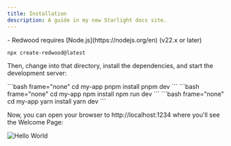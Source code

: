 ```yaml
---
title: Installation
description: A guide in my new Starlight docs site.
---
```



<Aside type="note" title="Prerequisites">
- Redwood requires [Node.js](https://nodejs.org/en) (v22.x or later)
</Aside>

```bash frame="none"
npx create-redwood@latest
```

Then, change into that directory, install the dependencies, and start the development server:

<Tabs>
  <TabItem label="pnpm">
    ```bash frame="none"
    cd my-app
    pnpm install
    pnpm dev
    ```
  </TabItem>
  <TabItem label="npm">
    ```bash frame="none"
    cd my-app
    npm install
    npm run dev
    ```
  </TabItem>
  <TabItem label="yarn">
    ```bash frame="none"
    cd my-app
    yarn install
    yarn dev
    ```
  </TabItem>
</Tabs>

Now, you can open your browser to http://localhost:1234 where you'll see the Welcome Page:

![Hello World](./images/hello-world.png)
